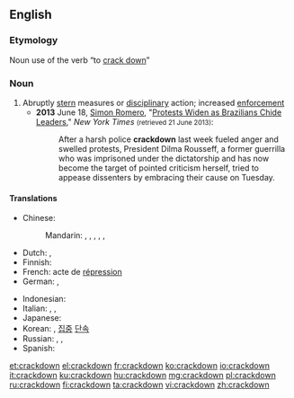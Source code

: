 {{also|crack down}}
==English==

===Etymology===
Noun use of the verb “to [[crack down]]”

===Noun===
{{en-noun}}

# Abruptly [[stern]] measures or [[disciplinary]] action; increased [[enforcement]]
#* '''2013''' June 18, [[w:Simon Romero|Simon Romero]], "[http://www.nytimes.com/2013/06/19/world/americas/brazilian-leaders-brace-for-more-protests.html Protests Widen as Brazilians Chide Leaders]," ''New York Times'' <small>(retrieved 21 June 2013)</small>:
#*: After a harsh police '''crackdown''' last week fueled anger and swelled protests, President Dilma Rousseff, a former guerrilla who was imprisoned under the dictatorship and has now become the target of pointed criticism herself, tried to appease dissenters by embracing their cause on Tuesday.

====Translations====
{{trans-top|increased enforcement}}
* Chinese:
*: Mandarin: {{t+|cmn|鎮壓|sc=Hani}}, {{t|cmn|镇压|tr=zhènyā|sc=Hani}}, {{t|cmn|痛擊|sc=Hani}}, {{t+|cmn|痛击|tr=tòngjī|sc=Hani}}, {{t+|cmn|彈壓|sc=Hani}}, {{t+|cmn|弹压|tr=tányā|sc=Hani}}
* Dutch: {{t+|nl|repressie|f}}, {{t|nl|onderdrukking|f}}
* Finnish: {{t|fi|kurinpalautus}}
* French: acte de [[répression]]
* German: {{t|de|scharfes Vorgehen|n}}, {{t+|de|Razzia|f}}
{{trans-mid}}
* Indonesian: {{t|id|penggrebekan}}
* Italian: {{t|it|giro di vite}}, {{t|it|misura restrittiva}}, {{t|it|repressione|f}}
* Japanese: {{t|ja|弾圧|tr=だんあつ, dan'atsu|sc=Jpan}}
* Korean: {{t+|ko|단속|tr=dansok|sc=Hang}}, [[집중]] [[단속]]
* Russian: {{qualifier|requires an object in genitive}} {{t+|ru|подавление|n|tr=podavlénije|sc=Cyrl}}, {{t+|ru|разгон|m|tr=razgón|sc=Cyrl}}, {{t|ru|применение суровых мер|n|tr=primenénije suróvyx mer|sc=Cyrl}}
* Spanish: {{t+|es|represión}}
{{trans-bottom}}

[[et:crackdown]]
[[el:crackdown]]
[[fr:crackdown]]
[[ko:crackdown]]
[[io:crackdown]]
[[it:crackdown]]
[[ku:crackdown]]
[[hu:crackdown]]
[[mg:crackdown]]
[[pl:crackdown]]
[[ru:crackdown]]
[[fi:crackdown]]
[[ta:crackdown]]
[[vi:crackdown]]
[[zh:crackdown]]